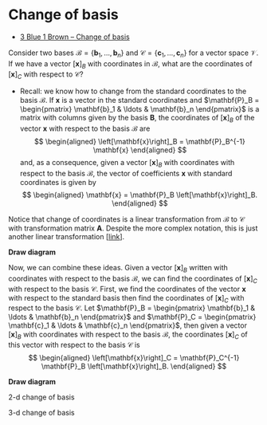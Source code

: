 # Change of basis

- [3 Blue 1 Brown -- Change of basis](https://www.3blue1brown.com/lessons/change-of-basis)


Consider two bases $\mathcal{B} = \{ \mathbf{b}_1, \ldots, \mathbf{b}_n \}$ and $\mathcal{C} = \{ \mathbf{c}_1, \ldots, \mathbf{c}_n \}$ for a vector space $\mathcal{V}$. If we have a vector $\left[\mathbf{x}\right]_B$ with coordinates in $\mathcal{B}$, what are the coordinates of $\left[\mathbf{x}\right]_C$ with respect to $\mathcal{C}$?

* Recall: we know how to change from the standard coordinates to the basis $\mathcal{B}$. If $\mathbf{x}$ is a vector in the standard coordinates and $\mathbf{P}_B = \begin{pmatrix} \mathbf{b}_1 & \ldots & \mathbf{b}_n \end{pmatrix}$ is a matrix with columns given by the basis $\mathbf{B}$, the coordinates of $\left[\mathbf{x}\right]_B$ of the vector $\mathbf{x}$ with respect to the basis $\mathcal{B}$ are 
$$
\begin{aligned}
\left[\mathbf{x}\right]_B = \mathbf{P}_B^{-1} \mathbf{x}
\end{aligned}
$$
and, as a consequence, given a vector $\left[\mathbf{x}\right]_B$ with coordinates with respect to the basis $\mathcal{B}$, the vector of coefficients $\mathbf{x}$ with standard coordinates is given by 
$$
\begin{aligned}
\mathbf{x} = \mathbf{P}_B \left[\mathbf{x}\right]_B.
\end{aligned}
$$

Notice that change of coordinates is a linear transformation from $\mathcal{B}$ to $\mathcal{C}$ with transformation matrix $\mathbf{A}$. Despite the more complex notation, this is just another linear transformation [[link](https://www.youtube.com/watch?v=VGhij2qmOs4)]. 


**Draw diagram**

Now, we can combine these ideas. Given a vector $\left[\mathbf{x}\right]_B$ written with coordinates with respect to the basis $\mathcal{B}$, we can find the coordinates of $\left[\mathbf{x}\right]_C$ with respect to the basis $\mathcal{C}$. First, we find the coordinates of the vector  $\mathbf{x}$ with respect to the standard basis then find the coordinates of $\left[\mathbf{x}\right]_C$ with respect to the basis $\mathcal{C}$. Let $\mathbf{P}_B = \begin{pmatrix} \mathbf{b}_1 & \ldots & \mathbf{b}_n \end{pmatrix}$ and $\mathbf{P}_C = \begin{pmatrix} \mathbf{c}_1 & \ldots & \mathbf{c}_n \end{pmatrix}$, then given a vector $\left[\mathbf{x}\right]_B$ with coordinates with respect to the basis $\mathcal{B}$, the coordinates $\left[\mathbf{x}\right]_C$ of this vector with respect to the basis $\mathcal{C}$ is 
$$
\begin{aligned}
\left[\mathbf{x}\right]_C = \mathbf{P}_C^{-1} \mathbf{P}_B \left[\mathbf{x}\right]_B.
\end{aligned}
$$

**Draw diagram**

:::{.example}
2-d change of basis
:::
:::{.example}
3-d change of basis
:::




